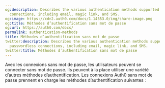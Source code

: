 ```yaml
---
og:description: Describes the various authentication methods supported by Auth0 passwordless
  connections, including email, magic link, and SMS.
og:image: https://cdn2.auth0.com/docs/1.14553.0/img/share-image.png
og:title: Méthodes d’authentification sans mot de passe
og:url: https://auth0.com/docs/
permalink: authentication-methods
title: Méthodes d’authentification sans mot de passe
twitter:description: Describes the various authentication methods supported by Auth0
  passwordless connections, including email, magic link, and SMS.
twitter:title: Méthodes d’authentification sans mot de passe
---
```


Avec les connexions sans mot de passe, les utilisateurs peuvent se connecter sans mot de passe. Ils peuvent à la place utiliser une variété d’autres méthodes d’authentification. Les connexions Auth0 sans mot de passe prennent en charge les méthodes d’authentification suivantes :